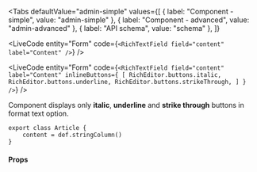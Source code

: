 
<Tabs
  defaultValue="admin-simple"
  values={[
    { label: "Component - simple", value: "admin-simple" },
    { label: "Component - advanced", value: "admin-advanced" },
    { label: "API schema", value: "schema" },
  ]}
>
  <TabItem value="admin-simple">

<LiveCode entity="Form" code={`<RichTextField field="content" label="Content" />`} />

  </TabItem>
  <TabItem value="admin-advanced">

<LiveCode
	entity="Form"
	code={`<RichTextField
  field="content"
  label="Content"
  inlineButtons={
    [
      RichEditor.buttons.italic,
      RichEditor.buttons.underline,
      RichEditor.buttons.strikeThrough,
    ]
  }
/>`}
/>

Component displays only **italic**, **underline** and **strike through** buttons in format text option.

  </TabItem>

  <TabItem value="schema">

```tsx
export class Article {
	content = def.stringColumn()
}
```

  </TabItem>
</Tabs>

#### Props

<PropsTable>
	<SharedProps.field required />
	<SharedProps.label required />
	<SharedProps.inlineButtons />
</PropsTable>

